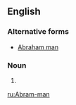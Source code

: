 ==English==

===Alternative forms===
* [[Abraham man]]

===Noun===
{{en-noun|sg=[[Abram]]-[[man]]|Abram-men}}

# {{form of|variant|Abraham-man}}

[[ru:Abram-man]]